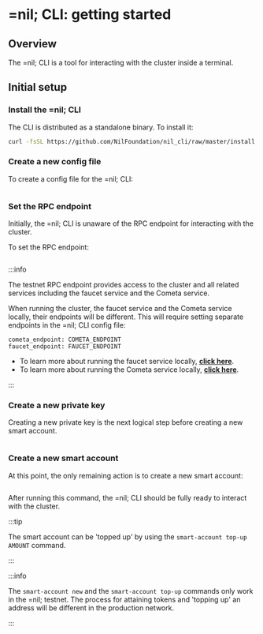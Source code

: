 # =nil; CLI: getting started

## Overview

The =nil; CLI is a tool for interacting with the cluster inside a terminal.

## Initial setup

### Install the =nil; CLI

The CLI is distributed as a standalone binary. To install it:

```bash
curl -fsSL https://github.com/NilFoundation/nil_cli/raw/master/install.sh | bash
```

### Create a new config file

To create a config file for the =nil; CLI:

```bash file=../../tests/commands.mjs start=startConfigCommand end=endConfigCommand
```

### Set the RPC endpoint

Initially, the =nil; CLI is unaware of the RPC endpoint for interacting with the cluster.

To set the RPC endpoint:

```bash file=../../tests/commands.mjs start=startEndpoint end=endEndpoint
```

:::info

The testnet RPC endpoint provides access to the cluster and all related services including the faucet service and the Cometa service.

When running the cluster, the faucet service and the Cometa service locally, their endpoints will be different. This will require setting separate endpoints in the =nil; CLI config file:

```
cometa_endpoint: COMETA_ENDPOINT
faucet_endpoint: FAUCET_ENDPOINT
```

* To learn more about running the faucet service locally, [**click here**](../key-principles/tokens.mdx#via-running-the-faucet-locally).
* To learn more about running the Cometa service locally, [**click here**](../guides/cometa-and-debugging.mdx#via-running-cometa-locally).

:::

### Create a new private key

Creating a new private key is the next logical step before creating a new smart account.

```bash file=../../tests/commands.mjs start=startKeygen end=endKeygen
```

### Create a new smart account

At this point, the only remaining action is to create a new smart account:

```bash file=../../tests/commands.mjs start=startSmartAccount end=endSmartAccount
```

After running this command, the =nil; CLI should be fully ready to interact with the cluster.

:::tip

The smart account can be 'topped up' by using the `smart-account top-up AMOUNT` command.

:::

:::info

The `smart-account new` and the `smart-account top-up` commands only work in the =nil; testnet. The process for attaining tokens and 'topping up' an address will be different in the production network.

:::